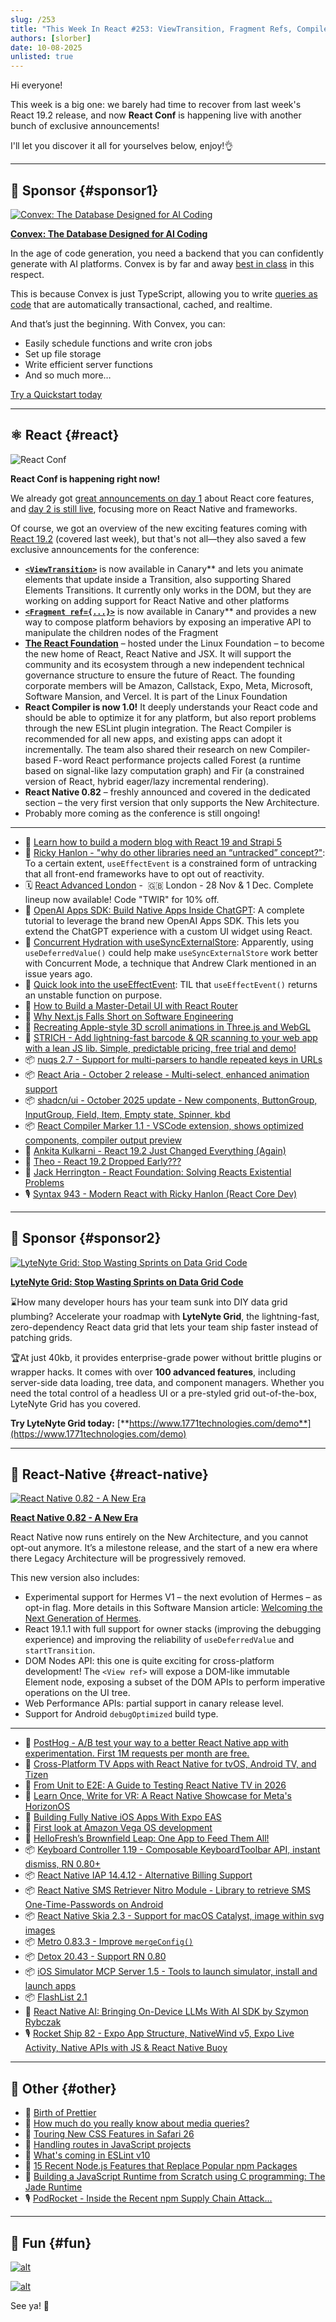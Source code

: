 ```yaml
---
slug: /253
title: "This Week In React #253: ViewTransition, Fragment Refs, Compiler, React Foundation, useEffectEvent, Activity | RN 0.82, Hermes V1, DOM APIs, Vega OS | Prettier, Node.js, CSS, ESLint"
authors: [slorber]
date: 10-08-2025
unlisted: true
---
```


Hi everyone!

This week is a big one: we barely had time to recover from last week's React 19.2 release, and now **React Conf** is happening live with another bunch of exclusive announcements!

I'll let you discover it all for yourselves below, enjoy!👌

<!-- truncate -->


<Support />

---

## 💸 Sponsor {#sponsor1}

[![Convex: The Database Designed for AI Coding](/emails/issues/253/convex.jpg)](https://convex.link/thisweekai)

**[Convex: The Database Designed for AI Coding](https://convex.link/thisweekai)**

In the age of code generation, you need a backend that you can confidently generate with AI platforms. Convex is by far and away [best in class](https://stack.convex.dev/introducing-fullstack-bench) in this respect.

This is because Convex is just TypeScript, allowing you to write [queries as code](https://docs.convex.dev/functions/query-functions/) that are automatically transactional, cached, and realtime.

And that’s just the beginning. With Convex, you can:

- Easily schedule functions and write cron jobs
- Set up file storage
- Write efficient server functions
- And so much more…

[Try a Quickstart today](https://docs.convex.dev/quickstarts)

---

## ⚛️ React {#react}

![React Conf](/emails/issues/253/reactconf.png)

**React Conf is happening right now\!**

We already got [great announcements on day 1](https://www.youtube.com/watch?v=zyVRg2QR6LA) about React core features, and [day 2 is still live](https://www.youtube.com/watch?v=p9OcztRyDl0), focusing more on React Native and frameworks.

Of course, we got an overview of the new exciting features coming with [React 19.2](https://react.dev/blog/2025/10/01/react-19-2) (covered last week), but that's not all—they also saved a few exclusive announcements for the conference:

- [**`<ViewTransition>`**](https://react.dev/reference/react/ViewTransition) is now available in Canary\*\* and lets you animate elements that update inside a Transition, also supporting Shared Elements Transitions. It currently only works in the DOM, but they are working on adding support for React Native and other platforms
- [**`<Fragment ref={...}>`**](https://react.dev/reference/react/Fragment#fragmentinstance) is now available in Canary\*\* and provides a new way to compose platform behaviors by exposing an imperative API to manipulate the children nodes of the Fragment
- [**The React Foundation**](https://react.dev/blog/2025/10/07/introducing-the-react-foundation) – hosted under the Linux Foundation – to become the new home of React, React Native and JSX. It will support the community and its ecosystem through a new independent technical governance structure to ensure the future of React. The founding corporate members will be Amazon, Callstack, Expo, Meta, Microsoft, Software Mansion, and Vercel. It is part of the Linux Foundation
- **React Compiler is now 1.0\!** It deeply understands your React code and should be able to optimize it for any platform, but also report problems through the new ESLint plugin integration. The React Compiler is recommended for all new apps, and existing apps can adopt it incrementally. The team also shared their research on new Compiler-based F-word React performance projects called Forest (a runtime based on signal-like lazy computation graph) and Fir (a constrained version of React, hybrid eager/lazy incremental rendering).
- **React Native 0.82** – freshly announced and covered in the dedicated section – the very first version that only supports the New Architecture.
- Probably more coming as the conference is still ongoing!

---

- 💸 [Learn how to build a modern blog with React 19 and Strapi 5](https://strapi.io/blog/how-to-build-a-modern-blog-with-react-19-and-strapi-5?utm_campaign=19282052-Newsletter%20Sponsorships&utm_source=React&utm_medium=2nd%20sponsor&utm_term=tutorial)
- 🧵 [Ricky Hanlon \- "why do other libraries need an “untracked” concept?"](https://x.com/rickhanlonii/status/1974092972821262390): To a certain extent, `useEffectEvent` is a constrained form of untracking that all front-end frameworks have to opt out of reactivity.
- 🗓️ [React Advanced London](https://reactadvanced.com/?utm_source=Newsletter&utm_medium=ThisWeekinReact) -  🇬🇧 London - 28 Nov & 1 Dec. Complete lineup now available! Code "TWIR" for 10% off.
- 📜 [OpenAI Apps SDK: Build Native Apps Inside ChatGPT](https://www.premieroctet.com/blog/en/openai-apps-sdk-build-native-apps-inside-chatgpt): A complete tutorial to leverage the brand new OpenAI Apps SDK. This lets you extend the ChatGPT experience with a custom UI widget using React.
- 📜 [Concurrent Hydration with useSyncExternalStore](https://kurtextrem.de/posts/react-uses-hydration): Apparently, using `useDeferredValue()` could help make `useSyncExternalStore` work better with Concurrent Mode, a technique that Andrew Clark mentioned in an issue years ago.
- 📜 [Quick look into the useEffectEvent](https://www.nico.fyi/blog/quick-look-use-effect-event): TIL that `useEffectEvent()` returns an unstable function on purpose.
- 📜 [How to Build a Master-Detail UI with React Router](https://sergiodxa.com/tutorials/build-a-master-detail-ui-with-react-router)
- 📜 [Why Next.js Falls Short on Software Engineering](https://blog.webf.zone/why-next-js-falls-short-on-software-engineering-d3575614bd08)
- 📜 [Recreating Apple-style 3D scroll animations in Three.js and WebGL](https://www.builder.io/blog/webgl-scroll-animation)
- 💸 [STRICH - Add lightning-fast barcode & QR scanning to your web app with a lean JS lib. Simple, predictable pricing, free trial and demo!](https://strich.io/?ref=twir)
- 📦 [nuqs 2.7 \- Support for multi-parsers to handle repeated keys in URLs](https://github.com/47ng/nuqs/releases/tag/v2.7.0)
- 📦 [React Aria \- October 2 release \- Multi-select, enhanced animation support](https://react-spectrum.adobe.com/releases/2025-10-02.html)
- 📦 [shadcn/ui \- October 2025 update \- New components, ButtonGroup, InputGroup, Field, Item, Empty state, Spinner, kbd](https://ui.shadcn.com/docs/changelog)
- 📦 [React Compiler Marker 1.1 \- VSCode extension, shows optimized components, compiler output preview](https://github.com/blazejkustra/react-compiler-marker)
- 🎥 [Ankita Kulkarni \- React 19.2 Just Changed Everything (Again)](https://www.youtube.com/watch?v=vg0KOq0dHIo)
- 🎥 [Theo \- React 19.2 Dropped Early???](https://www.youtube.com/watch?v=JMTSX7GdDxk)
- 🎥 [Jack Herrington \- React Foundation: Solving Reacts Existential Problems](https://www.youtube.com/watch?v=qbvlcJ0WPuc)
- 🎙️ [Syntax 943 \- Modern React with Ricky Hanlon (React Core Dev)](https://syntax.fm/show/943/modern-react-with-ricky-hanlon-react-core-dev)

<SubscribeFormEmbed placement="middle" />

---

## 💸 Sponsor {#sponsor2}

[![LyteNyte Grid: Stop Wasting Sprints on Data Grid Code](/emails/issues/252/lytenyte.jpg)](https://www.1771technologies.com/demo)

**[LyteNyte Grid: Stop Wasting Sprints on Data Grid Code](https://www.1771technologies.com/demo)**

⌛How many developer hours has your team sunk into DIY data grid plumbing? Accelerate your roadmap with **LyteNyte Grid**, the lightning-fast, zero-dependency React data grid that lets your team ship faster instead of patching grids.  

🏆At just 40kb, it provides enterprise-grade power without brittle plugins or wrapper hacks. It comes with over **100 advanced features**, including server-side data loading, tree data, and component managers. Whether you need the total control of a headless UI or a pre-styled grid out-of-the-box, LyteNyte Grid has you covered. 

**Try LyteNyte Grid today:** [**https://www.1771technologies.com/demo**](https://www.1771technologies.com/demo)

---

## 📱 React-Native {#react-native}

[![React Native 0.82 - A New Era](/emails/issues/253/rn.jpg)](https://reactnative.dev/blog/2025/10/08/react-native-0.82)

**[React Native 0.82 \- A New Era](https://reactnative.dev/blog/2025/10/08/react-native-0.82)**

React Native now runs entirely on the New Architecture, and you cannot opt-out anymore. It’s a milestone release, and the start of a new era where there Legacy Architecture will be progressively removed.

This new version also includes:

- Experimental support for Hermes V1 – the next evolution of Hermes – as opt-in flag. More details in this Software Mansion article: [Welcoming the Next Generation of Hermes](https://blog.swmansion.com/welcoming-the-next-generation-of-hermes-67ab5679e184).
- React 19.1.1 with full support for owner stacks (improving the debugging experience) and improving the reliability of `useDeferredValue` and `startTransition`.
- DOM Nodes API: this one is quite exciting for cross-platform development\! The `<View ref>` will expose a DOM-like immutable Element node, exposing a subset of the DOM APIs to perform imperative operations on the UI tree.
- Web Performance APIs: partial support in canary release level.
- Support for Android `debugOptimized` build type.

---

- 💸 [PostHog - A/B test your way to a better React Native app with experimentation. First 1M requests per month are free.](https://go.posthog.com/twir-oct8)
- 📜 [Cross-Platform TV Apps with React Native for tvOS, Android TV, and Tizen](https://www.callstack.com/blog/cross-platform-tv-apps-with-react-native-for-tvos-android-tv-and-tizen)
- 📜 [From Unit to E2E: A Guide to Testing React Native TV in 2026](https://www.callstack.com/blog/testing-react-native-tv-apps)
- 📜 [Learn Once, Write for VR: A React Native Showcase for Meta's HorizonOS](https://www.callstack.com/blog/learn-once-write-for-vr-a-react-native-showcase-for-metas-horizonos)
- 📜 [Building Fully Native iOS Apps With Expo EAS](https://blog.swmansion.com/building-fully-native-ios-apps-with-expo-eas-760b5480d7c5)
- 📜 [First look at Amazon Vega OS development](https://mlangendijk.medium.com/first-look-at-amazon-vega-os-development-21cc5cb1ed73)
- 📜 [HelloFresh’s Brownfield Leap: One App to Feed Them All\!](https://engineering.hellofresh.com/hellofreshs-brownfield-leap-one-app-to-feed-them-all-56244a22ceeb)
- 📦 [Keyboard Controller 1.19 \- Composable KeyboardToolbar API, instant dismiss, RN 0.80+](https://kirillzyusko.github.io/react-native-keyboard-controller/blog/compound-keyboard-toolbar)
- 📦 [React Native IAP 14.4.12 \- Alternative Billing Support](https://hyochan.github.io/react-native-iap/blog/release-14.4.12/)
- 📦 [React Native SMS Retriever Nitro Module \- Library to retrieve SMS One-Time-Passwords on Android](https://github.com/huytdps13400/react-native-sms-retriever-nitro-module)
- 📦 [React Native Skia 2.3 \- Support for macOS Catalyst, image within svg images](https://github.com/Shopify/react-native-skia/releases/tag/v2.3.0)
- 📦 [Metro 0.83.3 \- Improve `mergeConfig()`](https://github.com/facebook/metro/releases/tag/v0.83.3)
- 📦 [Detox 20.43 \- Support RN 0.80](http://github.com/wix/Detox/releases/tag/20.43.0)
- 📦 [iOS Simulator MCP Server 1.5 \- Tools to launch simulator, install and launch apps](https://github.com/joshuayoes/ios-simulator-mcp/releases/tag/v1.5.0)
- 📦 [FlashList 2.1](https://github.com/Shopify/flash-list/releases/tag/v2.1.0)
- 🎥 [React Native AI: Bringing On-Device LLMs With AI SDK by Szymon Rybczak](https://www.youtube.com/watch?v=ctj7hsJClnk)
- 🎙️ [Rocket Ship 82 \- Expo App Structure, NativeWind v5, Expo Live Activity, Native APIs with JS & React Native Buoy](https://share.transistor.fm/s/e3b7ef52)

---

## 🔀 Other {#other}

- 📜 [Birth of Prettier](https://blog.vjeux.com/2025/javascript/birth-of-prettier.html)
- 📜 [How much do you really know about media queries?](https://frontendmasters.com/blog/learn-media-queries/)
- 📜 [Touring New CSS Features in Safari 26](https://css-tricks.com/touring-new-css-features-in-safari-26/)
- 📜 [Handling routes in JavaScript projects](https://www.seancdavis.com/posts/handling-routes-in-javascript-projects/)
- 📜 [What's coming in ESLint v10](https://eslint.org/blog/2025/10/whats-coming-in-eslint-10.0.0/)
- 📜 [15 Recent Node.js Features that Replace Popular npm Packages](http://nodesource.com/blog/nodejs-features-replacing-npm-packages)
- 📜 [Building a JavaScript Runtime from Scratch using C programming: The Jade Runtime](https://devlogs.xyz/blog/building-a-javaScript-runtime)
- 🎙️ [PodRocket \- Inside the Recent npm Supply Chain Attack...](https://socket.dev/blog/podrocket-podcast-npm-supply-chain-attacks)

---

## 🤭 Fun {#fun}

[![alt](/emails/issues/253/meme.jpg)](https://x.com/sebastienlorber/status/1975207745528922591)

[![alt](/emails/issues/253/meme2.jpg)](https://x.com/DelphineBugner/status/1975639870921187682)

See ya! 👋
